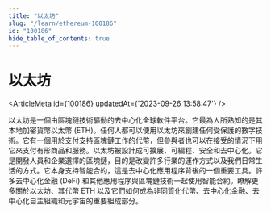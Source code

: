 ```yaml
---
title: "以太坊"
slug: "/learn/ethereum-100186"
id: "100186"
hide_table_of_contents: true
---
```



# 以太坊

<ArticleMeta id={100186} updatedAt={'2023-09-26 13:58:47'} />
<div className='border-solid border-b border-t-0 my-4 border-[var(--ifm-color-gray-300)]' />

以太坊是一個由區塊鏈技術驅動的去中心化全球軟件平台。它最為人所熟知的是其本地加密貨幣以太幣 (ETH)。任何人都可以使用以太坊來創建任何受保護的數字技術。它有一個用於支付支持區塊鏈工作的代幣，但參與者也可以在接受的情況下用它來支付有形商品和服務。以太坊被設計成可擴展、可編程、安全和去中心化。它是開發人員和企業選擇的區塊鏈，目的是改變許多行業的運作方式以及我們日常生活的方式。它本身支持智能合約，這是去中心化應用程序背後的一個重要工具。許多去中心化金融 (DeFi) 和其他應用程序與區塊鏈技術一起使用智能合約。瞭解更多關於以太坊、其代幣 ETH 以及它們如何成為非同質化代幣、去中心化金融、去中心化自主組織和元宇宙的重要組成部分。
